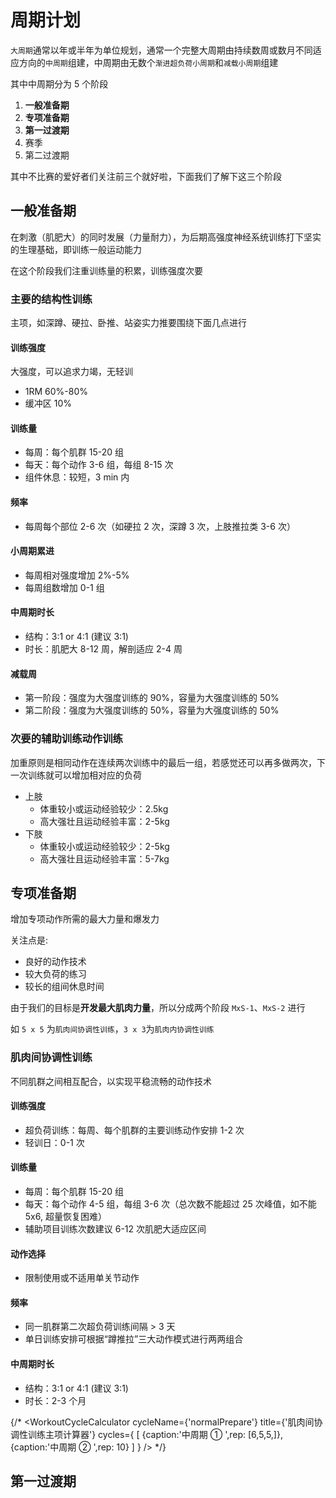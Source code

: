 

# 周期计划

`大周期`通常以年或半年为单位规划，通常一个完整大周期由持续数周或数月不同适应方向的`中周期`组建，中周期由无数个`渐进超负荷小周期`和`减载小周期`组建

其中中周期分为 5 个阶段

1. **一般准备期**
2. **专项准备期**
3. **第一过渡期**
4. 赛季
5. 第二过渡期

其中不比赛的爱好者们关注前三个就好啦，下面我们了解下这三个阶段

## 一般准备期

在刺激（肌肥大）的同时发展（力量耐力），为后期高强度神经系统训练打下坚实的生理基础，即训练一般运动能力

在这个阶段我们注重训练量的积累，训练强度次要

### 主要的结构性训练

主项，如深蹲、硬拉、卧推、站姿实力推要围绕下面几点进行

#### 训练强度

大强度，可以追求力竭，无轻训

- 1RM 60%-80%
- 缓冲区 10%

#### 训练量

- 每周：每个肌群 15-20 组
- 每天：每个动作 3-6 组，每组 8-15 次
- 组件休息：较短，3 min 内

#### 频率

- 每周每个部位 2-6 次（如硬拉 2 次，深蹲 3 次，上肢推拉类 3-6 次）

#### 小周期累进

- 每周相对强度增加 2%-5%
- 每周组数增加 0-1 组

#### 中周期时长

- 结构：3:1 or 4:1 (建议 3:1)
- 时长：肌肥大 8-12 周，解剖适应 2-4 周

#### 减载周

- 第一阶段：强度为大强度训练的 90%，容量为大强度训练的 50%
- 第二阶段：强度为大强度训练的 50%，容量为大强度训练的 50%

### 次要的辅助训练动作训练

加重原则是相同动作在连续两次训练中的最后一组，若感觉还可以再多做两次，下一次训练就可以增加相对应的负荷

- 上肢
  - 体重较小或运动经验较少：2.5kg
  - 高大强壮且运动经验丰富：2-5kg
- 下肢
  - 体重较小或运动经验较少：2-5kg
  - 高大强壮且运动经验丰富：5-7kg


<WorkoutCycleCalculator/>

## 专项准备期

增加专项动作所需的最大力量和爆发力

关注点是:
- 良好的动作技术
- 较大负荷的练习
- 较长的组间休息时间

由于我们的目标是**开发最大肌肉力量**，所以分成两个阶段 `MxS-1`、`MxS-2` 进行

如 `5 x 5` 为`肌肉间协调性训练`，`3 x 3`为`肌肉内协调性训练`

### 肌肉间协调性训练

不同肌群之间相互配合，以实现平稳流畅的动作技术

#### 训练强度

- 超负荷训练：每周、每个肌群的主要训练动作安排 1-2 次
- 轻训日：0-1 次

#### 训练量

- 每周：每个肌群 15-20 组
- 每天：每个动作 4-5 组，每组 3-6 次（总次数不能超过 25 次峰值，如不能 5x6, 超量恢复困难）
- 辅助项目训练次数建议 6-12 次肌肥大适应区间

#### 动作选择

- 限制使用或不适用单关节动作

#### 频率

- 同一肌群第二次超负荷训练间隔 > 3 天
- 单日训练安排可根据“蹲推拉”三大动作模式进行两两组合

#### 中周期时长

- 结构：3:1 or 4:1 (建议 3:1)
- 时长：2-3 个月

{/* <WorkoutCycleCalculator
  cycleName={'normalPrepare'}
  title={'肌肉间协调性训练主项计算器'}
  cycles={
    [
      {caption:'中周期 ① ',rep: [6,5,5,]},
      {caption:'中周期 ② ',rep: 10}
    ]
  }
/> */}


## 第一过渡期


